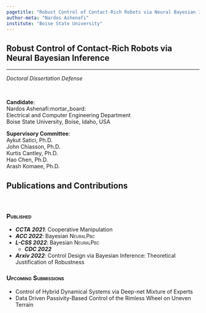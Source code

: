 ```yaml
---
pagetitle: "Robust Control of Contact-Rich Robots via Neural Bayesian Inference"
author-meta: "Nardos Ashenafi"
institute: "Boise State University"
---
```


## Robust Control of Contact-Rich Robots via Neural Bayesian Inference {.center .smaller}
<!-- ###################################################################### -->

<hr/>

*Doctoral Dissertation Defense*

<br/>

::: {layout="[100,60]"}
__Candidate__: <br/>
Nardos Ashenafi:mortar_board: <br/>
Electrical and Computer Engineering Department <br/>
Boise State University, Boise, Idaho, USA 

__Supervisory Committee__: <br/>
Aykut Satici, Ph.D. <br/>
John Chiasson, Ph.D. <br/>
Kurtis Cantley, Ph.D. <br/>
Hao Chen, Ph.D. <br/>
Arash Komaee, Ph.D. 
:::


## Publications and Contributions 

<br>

<!-- :::: {.columns}
::: {.column width="65%"} -->

::: {.fragment .fade-in-then-semi-out fragment-index=0}
### <span style="font-variant:small-caps;">Published</span>
* ***CCTA 2021***: Cooperative Manipulation
* ***ACC 2022***: Bayesian <span style="font-variant:small-caps;">NeuralPbc</span>
* ***L-CSS 2022***: Bayesian <span style="font-variant:small-caps;">NeuralPbc</span>
    + ***CDC 2022***
* ***Arxiv 2022***: Control Design via Bayesian Inference: Theoretical Justification of Robustness
<!-- ::: -->

:::

<!-- ::: {.column width="35%"}  -->
::: {.fragment .fade-in fragment-index=1}
### <span style="font-variant:small-caps;">Upcoming Submissions</span>
* Control of Hybrid Dynamical Systems via Deep-net Mixture of Experts
* Data Driven Passivity-Based Control of the Rimless Wheel on Uneven Terrain
:::
<!-- ::: -->
<!-- ::::  -->
